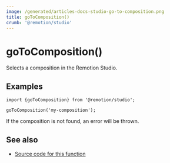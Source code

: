 ```yaml
---
image: /generated/articles-docs-studio-go-to-composition.png
title: goToComposition()
crumb: '@remotion/studio'
---
```


# goToComposition()<AvailableFrom v="v4.0.287"/>

Selects a composition in the Remotion Studio.

## Examples

```tsx twoslash title="Go to a composition"
import {goToComposition} from '@remotion/studio';

goToComposition('my-composition');
```

If the composition is not found, an error will be thrown.

## See also

- [Source code for this function](https://github.com/remotion-dev/remotion/blob/main/packages/studio/src/api/go-to-composition.ts)
